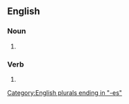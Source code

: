 {{also|air-brushes|air brushes}}

==English==

===Noun===
{{head|en|noun form}}

# {{plural of|en|airbrush}}

===Verb===
{{head|en|verb form}}

# {{en-third-person singular of|airbrush}}

[[Category:English plurals ending in "-es"]]